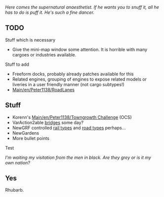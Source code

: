 {{en/Infobox Developer|
realname=Peter|
birthyear=1138|
codingspec=NewGRF Masochist|
currentstat=Active|
website=Lies|
}}

''Here comes the supernatural anaesthetist. If he wants you to snuff it, all he has to do is puff it. He's such a fine dancer.''

== TODO ==

Stuff which is necessary

* Give the mini-map window some attention. It is horrible with many cargoes or industries available.

Stuff to add

* Freeform docks, probably already patches available for this
* Related engines, grouping of engines to expose related models or liveries in a user friendly manner (not cargo subtypes!)
* [[Main/en/Peter1138/RoadLanes]]

== Stuff ==

* Korenn's [[Main/en/Peter1138/Towngrowth Challenge]] (OCS)
* VarAction2able [[Main/en/Peter1138/NewBridges|bridges]] some day?
* NewGRF controlled [[Main/en/Peter1138/Railtypes|rail types]] and [[Main/en/Peter1138/Roadtypes|road types]] perhaps...
* NewGardens
* More bullet points

Test

''I'm waiting my visitation from the men in black. Are they grey or is it my own nation?''

== Yes ==

Rhubarb.